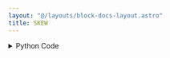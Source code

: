 ```yaml
---
layout: "@/layouts/block-docs-layout.astro"
title: SKEW
---
```



<PythonDocsDisplay docstring={docstring} />
<AppDisplay app={app} client:visible />

<details>
<summary>Python Code</summary>
```python
from flojoy import OrderedPair, flojoy, Matrix, Scalar
import numpy as np
from collections import namedtuple
from typing import Literal

import scipy.stats


@flojoy
def SKEW(
    default: OrderedPair | Matrix,
    axis: int = 0,
    bias: bool = True,
    nan_policy: str = "propagate",
    keepdims: bool = False,
) -> OrderedPair | Matrix | Scalar:
    """The SKEW node is based on a numpy or scipy function.

    The description of that function is as follows:

        Compute the sample skewness of a dataset.

        For normally distributed data, the skewness should be about zero. 
        For unimodal continuous distributions, a skewness value greater than zero means that there is more weight in the right tail of the distribution. \
        The function 'skewtest' can be used to determine if the skewness value is close enough to zero, statistically speaking.

    Parameters
    ----------
    a : ndarray
        Input array.
    axis : int 
        Default = 0.
        If an int, the axis of the input along which to compute the statistic.
        The statistic of each axis-slice (e.g. row) of the input will appear in a
        corresponding element of the output.
        If None, the input will be raveled before computing the statistic.
    bias : bool, optional
        If False, then the calculations are corrected for statistical bias.
    nan_policy : {'propagate', 'omit', 'raise'}
        Defines how to handle input NaNs.
        - propagate : if a NaN is present in the axis slice (e.g. row) along
        which the statistic is computed, the corresponding entry of the output
        will be NaN.
        - omit : NaNs will be omitted when performing the calculation.
        If insufficient data remains in the axis slice along which the
        statistic is computed, the corresponding entry of the output will be NaN.
        - raise : if a NaN is present, a ValueError will be raised.
    keepdims : bool, default: False
        If this is set to True, the axes which are reduced are left
        in the result as dimensions with size one. With this option,
        the result will broadcast correctly against the input array.

    Returns
    -------
    DataContainer
        type 'ordered pair', 'scalar', or 'matrix'
    """

    result = scipy.stats.skew(
        a=default.y,
        axis=axis,
        bias=bias,
        nan_policy=nan_policy,
        keepdims=keepdims,
    )

    if isinstance(result, np.ndarray):
        result = OrderedPair(x=default.x, y=result)
    else:
        assert isinstance(
            result, np.number | float | int
        ), f"Expected np.number, float or int for result, got {type(result)}"
        result = Scalar(c=float(result))

    return result

```
[Find this Flojoy Block on GitHub](https://github.com/flojoy-ai/blocks/blob/main/blocks/SCIPY/STATS/SKEW/SKEW.py)
</details>


## Example
